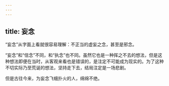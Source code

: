 ```yaml
---
---
---
```

title: 妄念
---




“妄念”从字面上看就很容易理解：不正当的虚妄之念，甚至是邪念。

“妄念”和“信念”不同，和“执念”也不同。虽然它也是一种挥之不去的想法，但是这种想法即便在当时，从客观来看也是错误的，是注定不可能成为现实的。为了这种不切实际乃至荒诞的想法，坚持走下去，结局注定是一场悲剧。

但是古往今来，为妄念飞蛾扑火的人，绵绵不绝。